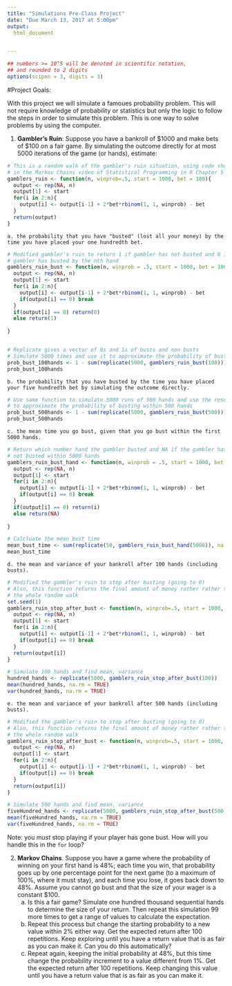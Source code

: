 ```yaml
---
title: "Simulations Pre-Class Project"
date: "Due March 13, 2017 at 5:00pm"
output:
  html_document


---
```


<style type="text/css">
.table {

    width: 80%;
    margin-left:10%; 
    margin-right:10%;
}
</style>
```r
## numbers >= 10^5 will be denoted in scientific notation,
## and rounded to 2 digits
options(scipen = 3, digits = 3)
```




#Project Goals:


With this project we will simulate a famoues probability problem. This will not require knowledge of probability or statistics but only the logic to follow the steps in order to simulate this problem. This is one way to solve problems by using the computer. 

 1. **Gambler's Ruin**: Suppose you have a bankroll of $1000 and make bets of $100 on a fair game. By simulating the outcome directly for at most 5000 iterations of the game (or hands), estimate:

```r

# This is a random walk of the gambler's ruin situation, using code shown 
# in the Markov Chains video of Statistical Programming in R Chapter 5
gamblers_ruin <- function(n, winprob=.5, start = 1000, bet = 100){
  output <- rep(NA, n)
  output[1] <- start
  for(i in 2:n){
    output[i] <- output[i-1] + 2*bet*rbinom(1, 1, winprob) - bet
  }
  return(output)
}

```

    a. the probability that you have "busted" (lost all your money) by the time you have placed your one hundredth bet. 

```r

# Modified gambler's ruin to return 1 if gambler has not busted and 0 if 
# gambler has busted by the nth hand
gamblers_ruin_bust <- function(n, winprob = .5, start = 1000, bet = 100){
  output <- rep(NA, n)
  output[1] <- start
  for(i in 2:n){
    output[i] <- output[i-1] + 2*bet*rbinom(1, 1, winprob) - bet
    if(output[i] == 0) break
  }
  if(output[i] == 0) return(0)
  else return(1)
  
}


# Replicate gives a vector of 0s and 1s of busts and non busts
# Simulate 5000 times and use it to approximate the probability of busting within 100 hands
prob_bust_100hands <- 1 - sum(replicate(5000, gamblers_ruin_bust(100)))/5000
prob_bust_100hands
```

    b. the probability that you have busted by the time you have placed your five hundredth bet by simulating the outcome directly. 

```r

# Use same function to simulate 5000 runs of 500 hands and use the result 
# to approximate the probability of busting within 500 hands
prob_bust_500hands <- 1 - sum(replicate(5000, gamblers_ruin_bust(500)))/5000
prob_bust_500hands

```


    c. the mean time you go bust, given that you go bust within the first 5000 hands.
    
```r

# Return which number hand the gambler busted and NA if the gambler has 
# not busted within 5000 hands
gamblers_ruin_bust_hand <- function(n, winprob = .5, start = 1000, bet = 100){
  output <- rep(NA, n)
  output[1] <- start
  for(i in 2:n){
    output[i] <- output[i-1] + 2*bet*rbinom(1, 1, winprob) - bet
    if(output[i] == 0) break
  }
  if(output[i] == 0) return(i)
  else return(NA)
  
}

# Calcluate the mean bust time
mean_bust_time <- sum(replicate(50, gamblers_ruin_bust_hand(5000)), na.rm = TRUE) / 50
mean_bust_time
```

    d. the mean and variance of your bankroll after 100 hands (including busts).
    
```r
# Modified the gambler's ruin to stop after busting (going to 0)
# Also, this function returns the final amount of money rather rather than
# the whole random walk
set.seed(1)
gamblers_ruin_stop_after_bust <- function(n, winprob=.5, start = 1000, bet = 100){
  output <- rep(NA, n)
  output[1] <- start
  for(i in 2:n){
    output[i] <- output[i-1] + 2*bet*rbinom(1, 1, winprob) - bet
    if(output[i] == 0) break
  }
  return(output[i])
}

# Simulate 100 hands and find mean, variance
hundred_hands <- replicate(5000, gamblers_ruin_stop_after_bust(100))
mean(hundred_hands, na.rm = TRUE)
var(hundred_hands, na.rm = TRUE)

```

    e. the mean and variance of your bankroll after 500 hands (including busts).
    
```r
# Modified the gambler's ruin to stop after busting (going to 0)
# Also, this function returns the final amount of money rather rather than
# the whole random walk
gamblers_ruin_stop_after_bust <- function(n, winprob=.5, start = 1000, bet = 100){
  output <- rep(NA, n)
  output[1] <- start
  for(i in 2:n){
    output[i] <- output[i-1] + 2*bet*rbinom(1, 1, winprob) - bet
    if(output[i] == 0) break
  }
  return(output[i])
}

# Simulate 500 hands and find mean, variance
fiveHundred_hands <- replicate(5000, gamblers_ruin_stop_after_bust(500))
mean(fiveHundred_hands, na.rm = TRUE)
var(fiveHundred_hands, na.rm = TRUE)


```
 
Note: you *must* stop playing if your player has gone bust. How will you handle this in the `for` loop?

2. **Markov Chains**. Suppose you have a game where the probability of winning on your first hand is 48%; each time you win, that probability goes up by one percentage point for the next game (to a maximum of 100%, where it must stay), and each time you lose, it goes back down to 48%. Assume you cannot go bust and that the size of your wager is a constant $100.
    a. Is this a fair game? Simulate one hundred thousand sequential hands to determine the size of your return. Then repeat this simulation 99 more times to get a range of values to calculate the expectation.
    b. Repeat this process but change the starting probability to a new value within 2% either way. Get the expected return after 100 repetitions. Keep exploring until you have a return value that is as fair as you can make it. Can you do this automatically?
    c. Repeat again, keeping the initial probability at 48%, but this time change the probability increment to a value different from 1%. Get the expected return after 100 repetitions. Keep changing this value until you have a return value that is as fair as you can make it. 
